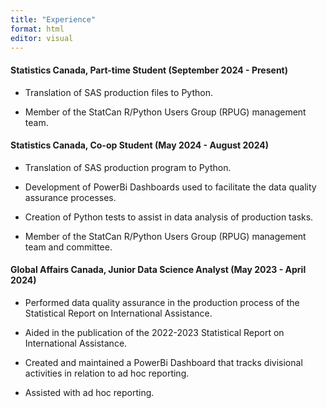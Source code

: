 ```yaml
---
title: "Experience"
format: html
editor: visual
---
```


#### Statistics Canada, Part-time Student (September 2024 - Present)

-   Translation of SAS production files to Python.

-   Member of the StatCan R/Python Users Group (RPUG) management team.

#### Statistics Canada, Co-op Student (May 2024 - August 2024)

-   Translation of SAS production program to Python.

-   Development of PowerBi Dashboards used to facilitate the data quality assurance processes.

-   Creation of Python tests to assist in data analysis of production tasks.

-   Member of the StatCan R/Python Users Group (RPUG) management team and committee.

#### Global Affairs Canada, Junior Data Science Analyst (May 2023 - April 2024)

-   Performed data quality assurance in the production process of the Statistical Report on International Assistance.

-   Aided in the publication of the 2022-2023 Statistical Report on International Assistance.

-   Created and maintained a PowerBi Dashboard that tracks divisional activities in relation to ad hoc reporting.

-   Assisted with ad hoc reporting.
